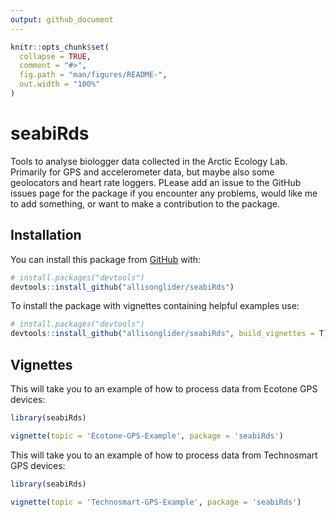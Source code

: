 ```yaml
---
output: github_document
---
```


<!-- README.md is generated from README.Rmd. Please edit that file -->

```r
knitr::opts_chunk$set(
  collapse = TRUE,
  comment = "#>",
  fig.path = "man/figures/README-",
  out.width = "100%"
)
```

# seabiRds

<!-- badges: start -->
<!-- badges: end -->

Tools to analyse biologger data collected in the Arctic Ecology Lab. Primarily for GPS and accelerometer data, but maybe also some geolocators and heart rate loggers. PLease add an issue to the GitHub issues page for the package if you encounter any problems, would like me to add something, or want to make a contribution to the package.

## Installation

You can install this package from [GitHub](https://github.com/) with:

``` r
# install.packages("devtools")
devtools::install_github("allisonglider/seabiRds")
```

To install the package with vignettes containing helpful examples use:

``` r
# install.packages("devtools")
devtools::install_github("allisonglider/seabiRds", build_vignettes = T)
```

## Vignettes

This will take you to an example of how to process data from Ecotone GPS devices:

``` r
library(seabiRds)

vignette(topic = 'Ecotone-GPS-Example', package = 'seabiRds')
```

This will take you to an example of how to process data from Technosmart GPS devices:

``` r
library(seabiRds)

vignette(topic = 'Technosmart-GPS-Example', package = 'seabiRds')

```


